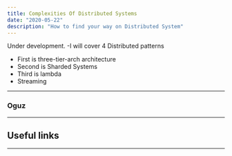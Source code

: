```yaml
---
title: Complexities Of Distributed Systems
date: "2020-05-22"
description: "How to find your way on Distributed System"
---
```


Under development.
-I will cover 4 Distributed patterns
- First is three-tier-arch architecture
- Second is Sharded Systems
- Third is lambda
- Streaming

---

### Oguz

---
## Useful links

---

